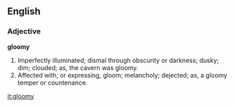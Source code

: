 ==English==

===Adjective===

'''gloomy'''

#Imperfectly illuminated; dismal through obscurity or darkness; dusky; dim; clouded; as, the cavern was gloomy.
#Affected with, or expressing, gloom; melancholy; dejected; as, a gloomy temper or countenance.

[[it:gloomy]]